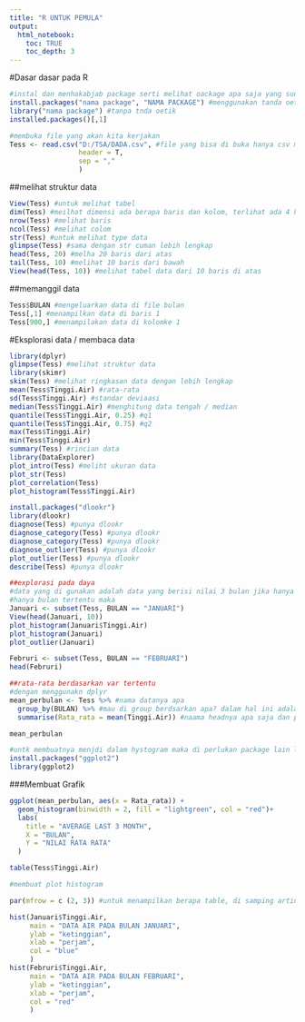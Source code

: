 ---
title: "R UNTUK PEMULA"
output: 
  html_notebook:
    toc: TRUE 
    toc_depth: 3
---
#Dasar dasar pada R
```{r}
#instal dan menhakabjab package serti melihat oackage apa saja yang sudah kita instal
install.packages("nama package", "NAMA PACKAGE") #menggunakan tanda oetik
library("nama package") #tanpa tnda oetik
installed.packages()[,1]
```

```{r}
#membuka file yang akan kita kerjakan
Tess <- read.csv("D:/TSA/DADA.csv", #file yang bisa di buka hanya csv ms dos
                 header = T,
                 sep = ","
                 )
```
##melihat struktur data
```{r}
View(Tess) #untuk melihat tabel
dim(Tess) #meilhat dimensi ada berapa baris dan kolom, terlihat ada 4 kolom dan 11487baris
nrow(Tess) #melihat baris
ncol(Tess) #melihat colom
str(Tess) #untuk melihat type data
glimpse(Tess) #sama dengan str cuman lebih lengkap
head(Tess, 20) #melha 20 baris dari atas
tail(Tess, 10) #melihat 10 baris dari bawah
View(head(Tess, 10)) #melihat tabel data dari 10 baris di atas
```
##memanggil data
```{r}
Tess$BULAN #mengeluarkan data di file bulan
Tess[,1] #menampilkan data di baris 1
Tess[900,] #menampilakan data di kolomke 1
```


#Eksplorasi data / membaca data
```{r}
library(dplyr)
glimpse(Tess) #melihat struktur data
library(skimr)
skim(Tess) #melihat ringkasan data dengan lebih lengkap
mean(Tess$Tinggi.Air) #rata-rata
sd(Tess$Tinggi.Air) #standar deviaasi
median(Tess$Tinggi.Air) #menghitung data tengah / median
quantile(Tess$Tinggi.Air, 0.25) #q1
quantile(Tess$Tinggi.Air, 0.75) #q2
max(Tess$Tinggi.Air)
min(Tess$Tinggi.Air)
summary(Tess) #rincian data
library(DataExplorer)
plot_intro(Tess) #meliht ukuran data
plot_str(Tess)
plot_correlation(Tess)
plot_histogram(Tess$Tinggi.Air)
```
```{r}
install.packages("dlookr")
library(dlookr)
diagnose(Tess) #punya dlookr
diagnose_category(Tess) #punya dlookr
diagnose_category(Tess) #punya dlookr
diagnose_outlier(Tess) #punya dlookr
plot_outlier(Tess) #punya dlookr
describe(Tess) #punya dlookr

```

```{r}
##explorasi pada daya
#data yang di gunakan adalah data yang berisi nilai 3 bulan jika hanya ingin mengerjakan data yang
#hanya bulan tertentu maka
Januari <- subset(Tess, BULAN == "JANUARI")
View(head(Januari, 10))
plot_histogram(Januari$Tinggi.Air)
plot_histogram(Januari)
plot_outlier(Januari)
```
```{r}
Februri <- subset(Tess, BULAN == "FEBRUARI")
head(Februri)
```


```{r}
##rata-rata berdasarkan var tertentu
#dengan menggunakn dplyr
mean_perbulan <- Tess %>% #nama datanya apa
  group_by(BULAN) %>% #mau di group berdsarkan apa? dalam hal ini adalah bulan
  summarise(Rata_rata = mean(Tinggi.Air)) #naama headnya apa saja dan parameternya bisa count, mean dalam hal ini mean bisa juga max dan data lainnya,

mean_perbulan
```


```{r}
#untk membuatnya menjdi dalam hystogram maka di perlukan package lain lagi
install.packages("ggplot2")
library(ggplot2)
```

###Membuat Grafik
```{r}
ggplot(mean_perbulan, aes(x = Rata_rata)) + 
  geom_histogram(binwidth = 2, fill = "lightgreen", col = "red")+
  labs(
    title = "AVERAGE LAST 3 MONTH",
    X = "BULAN",
    Y = "NILAI RATA RATA"
  )
```


```{r}
table(Tess$Tinggi.Air) 
```
```{r}
#membuat plot histogram

par(mfrow = c (2, 3)) #untuk menampilkan berapa table, di samping artinya 2x3 table yang ingin di tampilkan.

hist(Januari$Tinggi.Air,
     main = "DATA AIR PADA BULAN JANUARI",
     ylab = "ketinggian",
     xlab = "perjam",
     col = "blue"
     )
hist(Februri$Tinggi.Air,
     main = "DATA AIR PADA BULAN FEBRUARI",
     ylab = "ketinggian",
     xlab = "perjam",
     col = "red"
     )

```
```{r}

```




